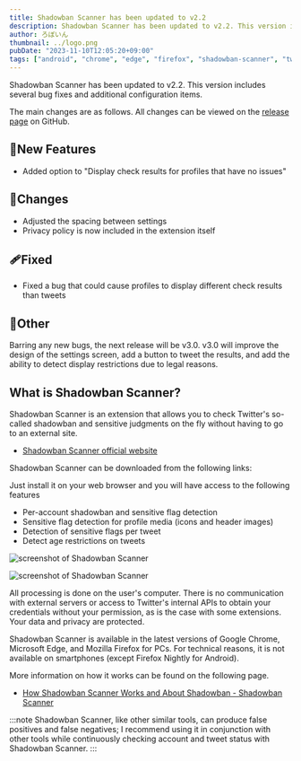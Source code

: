 ```yaml
---
title: Shadowban Scanner has been updated to v2.2
description: Shadowban Scanner has been updated to v2.2. This version includes several bug fixes and additional configuration items.
author: ろぼいん
thumbnail: ../logo.png
pubDate: "2023-11-10T12:05:20+09:00"
tags: ["android", "chrome", "edge", "firefox", "shadowban-scanner", "twitter", "extension"]
---
```



Shadowban Scanner has been updated to v2.2. This version includes several bug fixes and additional configuration items.

The main changes are as follows. All changes can be viewed on the [release page](https://github.com/Robot-Inventor/shadowban-scanner/releases/tag/v2.2.0) on GitHub.

## 🎉New Features

- Added option to "Display check results for profiles that have no issues"

## 🔧Changes

- Adjusted the spacing between settings
- Privacy policy is now included in the extension itself

## 🩹Fixed

- Fixed a bug that could cause profiles to display different check results than tweets

## 📝Other

Barring any new bugs, the next release will be v3.0. v3.0 will improve the design of the settings screen, add a button to tweet the results, and add the ability to detect display restrictions due to legal reasons.

## What is Shadowban Scanner?

Shadowban Scanner is an extension that allows you to check Twitter's so-called shadowban and sensitive judgments on the fly without having to go to an external site.

<YouTube id="6c4MCItd7wY" />

- [Shadowban Scanner official website](https://shadowban-scanner.roboin.io/en/)

Shadowban Scanner can be downloaded from the following links:

<ExtensionBadges/>

Just install it on your web browser and you will have access to the following features

- Per-account shadowban and sensitive flag detection
- Sensitive flag detection for profile media (icons and header images)
- Detection of sensitive flags per tweet
- Detect age restrictions on tweets

![screenshot of Shadowban Scanner](../../../../09/30/shadowban-scanner-v2-release/en/screenshot2_en.png)

![screenshot of Shadowban Scanner](../../../../09/30/shadowban-scanner-v2-release/en/screenshot1_en.png)

All processing is done on the user's computer. There is no communication with external servers or access to Twitter's internal APIs to obtain your credentials without your permission, as is the case with some extensions. Your data and privacy are protected.

Shadowban Scanner is available in the latest versions of Google Chrome, Microsoft Edge, and Mozilla Firefox for PCs. For technical reasons, it is not available on smartphones (except Firefox Nightly for Android).

More information on how it works can be found on the following page.

- [How Shadowban Scanner Works and About Shadowban - Shadowban Scanner](https://github.com/Robot-Inventor/shadowban-scanner/blob/main/doc/en/about-shadowban.md)

:::note
Shadowban Scanner, like other similar tools, can produce false positives and false negatives; I recommend using it in conjunction with other tools while continuously checking account and tweet status with Shadowban Scanner.
:::
